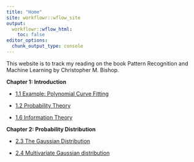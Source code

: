 ```yaml
---
title: "Home"
site: workflowr::wflow_site
output:
  workflowr::wflow_html:
    toc: false
editor_options:
  chunk_output_type: console
---
```


This website is to track my reading on the book Pattern Recognition and Machine Learning by Christopher M. Bishop.

**Chapter 1: Introduction**

+ [1.1 Example: Polynomial Curve Fitting](1_1.html)

+ [1.2 Probability Theory](1_2.html)

+ [1.6 Information Theory](1_6.html)

**Chapter 2: Probability Distribution**

+ [2.3 The Gaussian Distribution](2_3.html)

+ [2.4 Multivariate Gaussian distribution](2_4.html)
